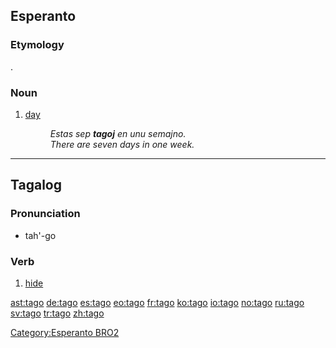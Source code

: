 ==Esperanto==

===Etymology===
{{G.|eo}} {{term|Tag|lang=de}}.

===Noun===
{{eo-noun}}

# [[day]]
#: ''Estas sep '''tagoj''' en unu semajno.''
#: ''There are seven days in one week.''

[[Category:Esperanto BRO2]]

----

==Tagalog==

===Pronunciation===
*tah'-go

===Verb===
{{infl|tl|verb}}

# [[hide]]

[[ast:tago]]
[[de:tago]]
[[es:tago]]
[[eo:tago]]
[[fr:tago]]
[[ko:tago]]
[[io:tago]]
[[no:tago]]
[[ru:tago]]
[[sv:tago]]
[[tr:tago]]
[[zh:tago]]